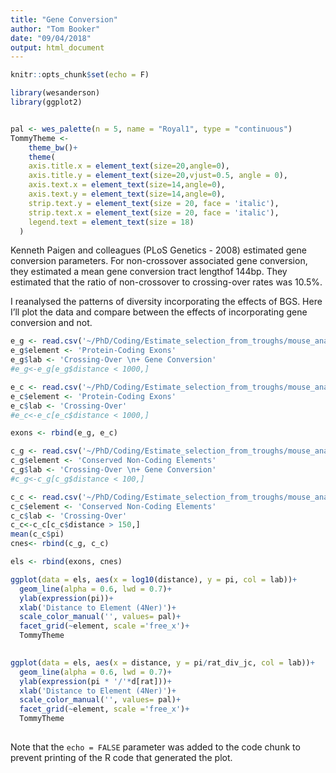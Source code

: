 ```yaml
---
title: "Gene Conversion"
author: "Tom Booker"
date: "09/04/2018"
output: html_document
---
```


```r
knitr::opts_chunk$set(echo = F)
```
```r
library(wesanderson)
library(ggplot2)


pal <- wes_palette(n = 5, name = "Royal1", type = "continuous")
TommyTheme <-   
    theme_bw()+
    theme(
    axis.title.x = element_text(size=20,angle=0),
    axis.title.y = element_text(size=20,vjust=0.5, angle = 0),
    axis.text.x = element_text(size=14,angle=0),
    axis.text.y = element_text(size=14,angle=0),
    strip.text.y = element_text(size = 20, face = 'italic'),
    strip.text.x = element_text(size = 20, face = 'italic'),
    legend.text = element_text(size = 18)
  )
```


Kenneth Paigen and colleagues (PLoS Genetics - 2008) estimated gene conversion parameters. For non-crossover associated gene conversion, they estimated a mean gene conversion tract lengthof 144bp. They estimated that the ratio of non-crossover to crossing-over rates was 10.5%.


I reanalysed the patterns of diversity incorporating the effects of BGS. Here I'll plot the data and compare between the effects of incorporating gene conversion and not.

```r

e_g <- read.csv('~/PhD/Coding/Estimate_selection_from_troughs/mouse_analysis/both/exons/autosomes.castaneus.newCut.csv')
e_g$element <- 'Protein-Coding Exons'
e_g$lab <- 'Crossing-Over \n+ Gene Conversion'
#e_g<-e_g[e_g$distance < 1000,]

e_c <- read.csv('~/PhD/Coding/Estimate_selection_from_troughs/mouse_analysis/both/exons/autosomes.gc.castaneus.csv')
e_c$element <- 'Protein-Coding Exons'
e_c$lab <- 'Crossing-Over'
#e_c<-e_c[e_c$distance < 1000,]

exons <- rbind(e_g, e_c)
```

```r
c_g <- read.csv('~/PhD/Coding/Estimate_selection_from_troughs/mouse_analysis/both/cne/autosome.cne.gc.csv')
c_g$element <- 'Conserved Non-Coding Elements'
c_g$lab <- 'Crossing-Over \n+ Gene Conversion'
#c_g<-c_g[c_g$distance < 100,]

c_c <- read.csv('~/PhD/Coding/Estimate_selection_from_troughs/mouse_analysis/both/cne/autosome.cne.csv')
c_c$element <- 'Conserved Non-Coding Elements'
c_c$lab <- 'Crossing-Over'
c_c<-c_c[c_c$distance > 150,]
mean(c_c$pi)
cnes<- rbind(c_g, c_c)

els <- rbind(exons, cnes)
```

```r

ggplot(data = els, aes(x = log10(distance), y = pi, col = lab))+
  geom_line(alpha = 0.6, lwd = 0.7)+
  ylab(expression(pi))+
  xlab('Distance to Element (4Ner)')+
  scale_color_manual('', values= pal)+
  facet_grid(~element, scale ='free_x')+
  TommyTheme
  
```

```r

ggplot(data = els, aes(x = distance, y = pi/rat_div_jc, col = lab))+
  geom_line(alpha = 0.6, lwd = 0.7)+
  ylab(expression(pi * '/'*d[rat]))+
  xlab('Distance to Element (4Ner)')+
  scale_color_manual('', values= pal)+
  facet_grid(~element, scale ='free_x')+
  TommyTheme
  
```

Note that the `echo = FALSE` parameter was added to the code chunk to prevent printing of the R code that generated the plot.
